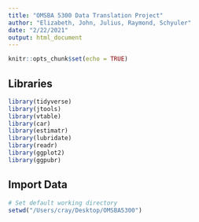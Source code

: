 ```yaml
---
title: "OMSBA 5300 Data Translation Project"
author: "Elizabeth, John, Julius, Raymond, Schyuler"
date: "2/22/2021"
output: html_document
---
```


```r
knitr::opts_chunk$set(echo = TRUE)
```

## Libraries

```r
library(tidyverse)
library(jtools)
library(vtable)
library(car)
library(estimatr)
library(lubridate)
library(readr)
library(ggplot2)
library(ggpubr)
```

## Import Data

```r
# Set default working directory
setwd("/Users/cray/Desktop/OMSBA5300")


```

